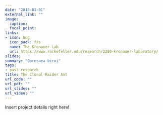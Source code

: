 ```yaml
---
date: "2018-01-01"
external_link: ""
image:
  caption: 
  focal_point:
links:
- icon: bug
  icon_pack: fas
  name: The Kronauer Lab
  url: https://www.rockefeller.edu/research/2280-kronauer-laboratory/
slides: 
summary: "Ooceraea biroi"
tags:
- past research
title: The Clonal Raider Ant
url_code: ""
url_pdf: ""
url_slides: ""
url_video: ""
---
```


Insert project details right here!